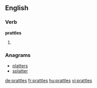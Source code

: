 ==English==

===Verb===
'''prattles'''

# {{third-person singular of|prattle}}

===Anagrams===
* [[platters#English|platters]]
* [[splatter#English|splatter]]

[[de:prattles]]
[[fr:prattles]]
[[hu:prattles]]
[[vi:prattles]]